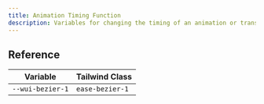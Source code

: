 ```yaml
---
title: Animation Timing Function
description: Variables for changing the timing of an animation or transition
---
```


## Reference

| Variable         | Tailwind Class  |
| ---------------- | --------------- |
| `--wui-bezier-1` | `ease-bezier-1` |
